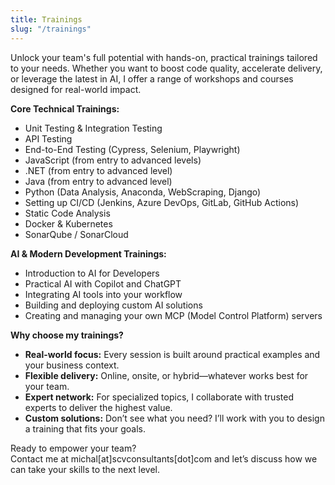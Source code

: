 ```yaml
---
title: Trainings
slug: "/trainings"
---
```


Unlock your team's full potential with hands-on, practical trainings tailored to your needs. Whether you want to boost code quality, accelerate delivery, or leverage the latest in AI, I offer a range of workshops and courses designed for real-world impact.

**Core Technical Trainings:**
- Unit Testing & Integration Testing
- API Testing
- End-to-End Testing (Cypress, Selenium, Playwright)
- JavaScript (from entry to advanced levels)
- .NET (from entry to advanced level)
- Java (from entry to advanced level)
- Python (Data Analysis, Anaconda, WebScraping, Django)
- Setting up CI/CD (Jenkins, Azure DevOps, GitLab, GitHub Actions)
- Static Code Analysis
- Docker & Kubernetes
- SonarQube / SonarCloud

**AI & Modern Development Trainings:**
- Introduction to AI for Developers
- Practical AI with Copilot and ChatGPT
- Integrating AI tools into your workflow
- Building and deploying custom AI solutions
- Creating and managing your own MCP (Model Control Platform) servers

**Why choose my trainings?**
- **Real-world focus:** Every session is built around practical examples and your business context.
- **Flexible delivery:** Online, onsite, or hybrid—whatever works best for your team.
- **Expert network:** For specialized topics, I collaborate with trusted experts to deliver the highest value.
- **Custom solutions:** Don’t see what you need? I’ll work with you to design a training that fits your goals.

Ready to empower your team?  
Contact me at michal[at]scvconsultants[dot]com and let’s discuss how we can take your skills to the next level.